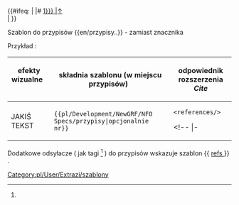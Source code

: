 <noinclude>{{pl/Development/NewGRF/inne strony|en= 
|pl=Template:pl/Development/NewGRF/NFO Specs/przypisy
}}</noinclude><!--
--><includeonly><!--
 ~ ~ ~ ~ ~ ~ ~ ~ ~ ~ koment początek ~ ~ ~ ~ ~ ~ ~ ~ ~ ~
--><!--
--><!--{{#ifeq: {{{2|}}} --><!--
--><!-- | --><!--
--><!--|# <span id="note-{{{2|1}}}" title="odsyłacz przypisu ref-{{{2|1}}}">--><!--
--><!--[[#ref-{{{2|1}}} |↑]]</span> &nbsp; {{extraZi/refs/Pl|text=Przypis|przypis=1 }} <br>--><!--
--><!-- | --><!--
--><!-- }} --><!--
--><!--{{#ifeq: {{{2|}}} --><!--
--><!-- | 1 --><!--
--><!--|# <span id="note-{{expr: {{{2|}}}-1}}" --><!--
      --><!--title="odsyłacz przypisu ref-{{expr: {{{2|}}}-1}}">--><!--
--><!--[[#ref-{{{2|}}} |↑]]</span> &nbsp; {{extraZi/refs/Pl|text=Przypis1|--><!--przypis=1--><!-- }} <br>--><!--
--><!-- | --><!--
--><!-- }} --><!--
--><!--{{#ifeq: {{{2|}}} --><!--
--><!-- | 2 --><!--
--><!--|# <span id="note-{{expr: {{{2|}}}+{{{2|}}} }}" --><!--
      --><!--title="odsyłacz przypisu ref-{{expr: {{{2|}}}+{{{2|}}} }}">--><!--
--><!--[[#ref-{{{2|}}} |↑]]</span> &nbsp; {{extraZi/refs/Pl|text=Przypis2|--><!--przypis=1--><!-- }} <br>--><!--
--><!-- | --><!--
--><!-- }} --><!--
--><!--{{#ifeq: {{{2|}}} --><!--
--><!-- | 3 --><!--
--><!--|# <span id="note-{{expr: {{{2|}}}+{{{3|3}}} }}" --><!--
      --><!--title="odsyłacz przypisu ref-{{expr: {{{2|}}}+{{{3|}}} }}">--><!--
--><!--[[#ref-{{expr: {{{2|}}}+{{{3|3}}} }} |↑]]</span> &nbsp; {{extraZi/refs/Pl|text=Przypis3|--><!--przypis=1--><!-- }} <br>--><!--
--><!-- | --><!--
--><!-- }} --><!--
--><!--
--><!-- wiecej p.
--><!--
--><!--{{#ifeq: {{{2|}}} --><!--
--><!-- | 2 --><!--
--><!--|# <span id="note-{{{2|2}}}" title="odsyłacz przypisu ref-{{{2|2}}}">--><!--
--><!--[[#ref-{{{2|}}} |↑]]</span> &nbsp; {{extraZi/refs/Pl|text=Przypis2|--><!--przypis=1--><!-- }} <br><!--
--><!-- | --><!--
--><!-- }} --><!--
--><!--{{#ifeq: {{{4|}}} --><!--
--><!--| 4 --><!--
--><!--|# <span id="note-{{{4|4}}}" title="odsyłacz przypisu ref-{{{3|3}}}"><!--
--><!--[[#ref-{{{3|}}} |↑]]</span> &nbsp; {{extraZi/refs/Pl|text=przypis|--><!--przypis=1--><!-- }} <br>--><!--
--><!--| }}<!--
--><!--
 ~ ~ ~ ~ ~ ~ ~ ~ ~ ~ początek ~ ~ ~ ~ ~ ~ ~ ~ ~ ~ <!--
-->{{#ifeq: {{{2|}}} <!--
--> | <!--
-->|# <span id="note-{{{2|1}}}" title="odsyłacz przypisu ref-{{{2|1}}}"><!--
-->[[#ref-{{{2|1}}} |↑]]</span> &nbsp; {{pl/Development/NewGRF/NFO Specs/refs|text=Przypis|przypis=1 }} <br><!--
--> | <!--
--> }}  <!--
--></includeonly><noinclude>

 

Szablon do przypisów <nowiki>{{en/przypisy..}}</nowiki> <!-- lub <nowiki>{{..refs..|name= | }}</nowiki>--> - zamiast znacznika <references> <!-- oraz <ref name=""> </ref> -->



Przykład<!--y-->:

{| 
! efekty wizualne &nbsp; &nbsp; &nbsp; &nbsp; !!składnia szablonu (w miejscu przypisów) &nbsp; !! odpowiednik rozszerzenia ''Cite'' 
|-
| style=vertical-align:middle<!--top--> |JAKIŚ TEKST{{pl/Development/NewGRF/NFO Specs/refs|text=<!--przypis-->|1}} 
| style=vertical-align:<!--bottom-->middle |<code><nowiki>{{pl/Development/NewGRF/NFO Specs/przypisy|opcjonalnie nr}}</nowiki></code> 
| style=vertical-align:<!--bottom-->middle |<!--<code>--><pre><references/></pre><!--</code>--> 
<!-- |- 
|<pre><ref name="słowo">jakiś tekst </ref></pre>||style=vertical-align:middle|<nowiki>{{extraZi/refs/Pl | name =słowo |jakiś test }}</nowiki> || style=vertical-align:middle |--><!--<h5 name=1 style="padding: 1px; white-space:nowrap;">--><!--{{extraZi/refs/Pl|name=słowo|--><!--|text=jakiś test--><!--2 }}--><!--</h5>--><!---->
|}

{{pl/Development/NewGRF/NFO Specs/przypisy}}

<!-- <ref name="slowo"/> #cite_note-slowo-1 #cite_ref-slowo_1-1 -->

Dodatkowe odsyłacze ( jak tagi <ref> </ref> ) do przypisów wskazuje szablon <nowiki>{{</nowiki> [[Template:pl/Development/NewGRF/NFO Specs/refs| refs ]] <nowiki>}}</nowiki> .

<!--<br><br><br><br><br><br><br><br><br><br> <br><br><br><br><br><br><br><br><br><br>-->

[[Category:pl/User/Extrazi/szablony]]
</noinclude>